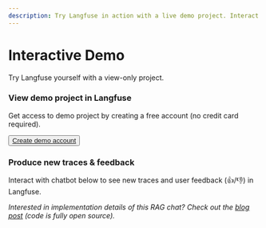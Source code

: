 ```yaml
---
description: Try Langfuse in action with a live demo project. Interact with the chatbot to see new traces and user feedback (👍/👎) in Langfuse.
---
```


# Interactive Demo


Try Langfuse yourself with a view-only project.

<Steps>

### View demo project in Langfuse

Get access to demo project by creating a free account (no credit card required).

<Button asChild className="mt-3">
  <a
    href="https://cloud.aiop.fr/auth/sign-up"
    target="_blank"
    rel="noopener"
  >
    Create demo account
  </a>
</Button>

### Produce new traces & feedback

Interact with chatbot below to see new traces and user feedback (👍/👎) in Langfuse.


<div className="p-2 rounded mt-8 bg-gradient-to-tr from-green-300 via-blue-500 to-purple-600">
  <Chat className="h-[40rem] my-0 bg-background/90" />
</div>

_Interested in implementation details of this RAG chat? Check out the [blog post](/blog/qa-chatbot-for-langfuse-docs) (code is fully open source)._

</Steps>
